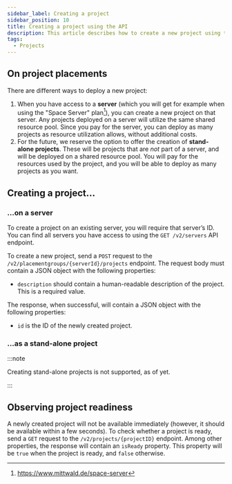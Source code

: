 ```yaml
---
sidebar_label: Creating a project
sidebar_position: 10
title: Creating a project using the API
description: This article describes how to create a new project using the mStudio API in various deployment scenarios.
tags:
  - Projects
---
```



## On project placements

There are different ways to deploy a new project:

1. When you have access to a **server** (which you will get for example when using the "Space Server" plan[^1]), you can create a new project on that server. Any projects deployed on a server will utilize the same shared resource pool. Since you pay for the server, you can deploy as many projects as resource utilization allows, without additional costs.
2. For the future, we reserve the option to offer the creation of **stand-alone projects**. These will be projects that are _not_ part of a server, and will be deployed on a shared resource pool. You will pay for the resources used by the project, and you will be able to deploy as many projects as you want.

## Creating a project…

### …on a server

To create a project on an existing server, you will require that server’s ID. You can find all servers you have access to using the <OperationLink tag="Project" operation="project-list-servers">`GET /v2/servers` API endpoint</OperationLink>.

To create a new project, send a `POST` request to the `/v2/placementgroups/{serverId}/projects` endpoint. The request body must contain a JSON object with the following properties:

- `description` should contain a human-readable description of the project. This is a required value.

The response, when successful, will contain a JSON object with the following properties:

- `id` is the ID of the newly created project.

<OperationHint tag="Project" operation="project-create-project" />

### …as a stand-alone project

:::note

Creating stand-alone projects is not supported, as of yet.

:::

## Observing project readiness

A newly created project will not be available immediately (however, it should be available within a few seconds). To check whether a project is ready, send a `GET` request to the `/v2/projects/{projectID}` endpoint. Among other properties, the response will contain an `isReady` property. This property will be `true` when the project is ready, and `false` otherwise.

<OperationHint tag="Project" operation="project-get-project" />

[^1]: https://www.mittwald.de/space-server
